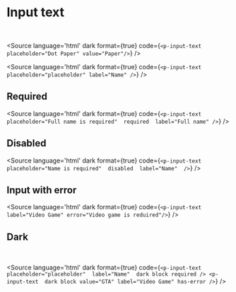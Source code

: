 
<Meta title="Form/Input Text/Overview" />

# Input text

<br />

<p-input-text placeholder="Dot Paper" value="Paper"/>

<Source language='html' dark format={true} code={`
    <p-input-text placeholder="Dot Paper" value="Paper"/>
`} />

<p-input-text placeholder="placeholder" label="Name" />

<Source language='html' dark format={true} code={`
    <p-input-text placeholder="placeholder" label="Name" />
`} />

## Required

<p-input-text placeholder="Full name is required" required label="Full name" />

<Source language='html' dark format={true} code={`
    <p-input-text 
        placeholder="Full name is required" 
        required 
        label="Full name"
    />
`} />

## Disabled

<p-input-text placeholder="Name is required" disabled label="Name" />

<Source language='html' dark format={true} code={`
    <p-input-text 
        placeholder="Name is required" 
        disabled 
        label="Name" 
    />
`} />

## Input with error

<p-input-text label="Video Game" error="Video game is reduired"/>

<Source language='html' dark format={true} code={`
    <p-input-text label="Video Game" error="Video game is reduired"/>
`} />

## Dark

<div style={{padding: '10px', boxSizing: "border-box", width: "100%", background: "#41403e"}}>
    <p-input-text 
        placeholder="placeholder" 
        label="Name" 
        dark
        block
        required
    />
    <br />
    <p-input-text dark  block value="GTA" label="Video Game" has-error/>
</div>

<Source language='html' dark format={true} code={`
    <p-input-text 
        placeholder="placeholder" 
        label="Name" 
        dark
        block
        required
    />
    <p-input-text 
        dark
        block
        value="GTA"
        label="Video Game"
        has-error
    />
`} />